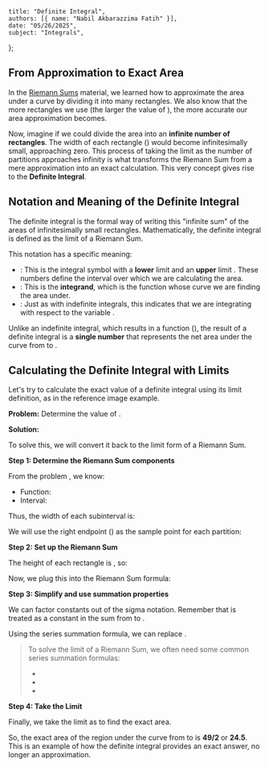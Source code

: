     title: "Definite Integral",
    authors: [{ name: "Nabil Akbarazzima Fatih" }],
    date: "05/26/2025",
    subject: "Integrals",
};

## From Approximation to Exact Area

In the [Riemann Sums](/subject/high-school/12/mathematics/integral/riemann-sum) material, we learned how to approximate the area under a curve by dividing it into many rectangles. We also know that the more rectangles we use (the larger the value of <InlineMath math="n" />), the more accurate our area approximation becomes.

Now, imagine if we could divide the area into an **infinite number of rectangles**. The width of each rectangle (<InlineMath math="\Delta x" />) would become infinitesimally small, approaching zero. This process of taking the limit as the number of partitions <InlineMath math="n" /> approaches infinity is what transforms the Riemann Sum from a mere approximation into an exact calculation. This very concept gives rise to the **Definite Integral**.

## Notation and Meaning of the Definite Integral

The definite integral is the formal way of writing this "infinite sum" of the areas of infinitesimally small rectangles. Mathematically, the definite integral is defined as the limit of a Riemann Sum.

<BlockMath math="\int_{a}^{b} f(x) \, dx = \lim_{n \to \infty} \sum_{i=1}^{n} f(x_i) \Delta x" />

This notation has a specific meaning:
- **<InlineMath math="\int_{a}^{b}" />**: This is the integral symbol with a **lower** limit <InlineMath math="a" /> and an **upper** limit <InlineMath math="b" />. These numbers define the interval over which we are calculating the area.
- **<InlineMath math="f(x)" />**: This is the **integrand**, which is the function whose curve we are finding the area under.
- **<InlineMath math="dx" />**: Just as with indefinite integrals, this indicates that we are integrating with respect to the variable <InlineMath math="x" />.

Unlike an indefinite integral, which results in a function (<InlineMath math="F(x) + C" />), the result of a definite integral is a **single number** that represents the net area under the curve from <InlineMath math="x=a" /> to <InlineMath math="x=b" />.

## Calculating the Definite Integral with Limits

Let's try to calculate the exact value of a definite integral using its limit definition, as in the reference image example.

**Problem:** Determine the value of <InlineMath math="\int_{0}^{7} x \, dx" />.

**Solution:**

To solve this, we will convert it back to the limit form of a Riemann Sum.

**Step 1: Determine the Riemann Sum components**

From the problem <InlineMath math="\int_{0}^{7} x \, dx" />, we know:
- Function: <InlineMath math="f(x) = x" />
- Interval: <InlineMath math="[a, b] = [0, 7]" />

Thus, the width of each subinterval is:

<BlockMath math="\Delta x = \frac{b-a}{n} = \frac{7-0}{n} = \frac{7}{n}" />

We will use the right endpoint (<InlineMath math="x_i" />) as the sample point for each partition:

<BlockMath math="x_i = a + i \Delta x = 0 + i \left(\frac{7}{n}\right) = \frac{7i}{n}" />

**Step 2: Set up the Riemann Sum**

The height of each rectangle is <InlineMath math="f(x_i)" />, so:

<BlockMath math="f(x_i) = x_i = \frac{7i}{n}" />

Now, we plug this into the Riemann Sum formula:

<BlockMath math="\sum_{i=1}^{n} f(x_i) \Delta x = \sum_{i=1}^{n} \left(\frac{7i}{n}\right) \left(\frac{7}{n}\right) = \sum_{i=1}^{n} \frac{49i}{n^2}" />

**Step 3: Simplify and use summation properties**

We can factor constants out of the sigma notation. Remember that <InlineMath math="n" /> is treated as a constant in the sum from <InlineMath math="i=1" /> to <InlineMath math="n" />.

<BlockMath math="\frac{49}{n^2} \sum_{i=1}^{n} i" />

Using the series summation formula, we can replace <InlineMath math="\sum_{i=1}^{n} i" />.

<BlockMath math="\frac{49}{n^2} \left( \frac{n(n+1)}{2} \right) = \frac{49(n^2+n)}{2n^2} = \frac{49}{2} \left( 1 + \frac{1}{n} \right)" />

> To solve the limit of a Riemann Sum, we often need some common series summation formulas:
> - <InlineMath math="\sum_{i=1}^{n} i = \frac{n(n+1)}{2}" />
> - <InlineMath math="\sum_{i=1}^{n} i^2 = \frac{n(n+1)(2n+1)}{6}" />
> - <InlineMath math="\sum_{i=1}^{n} i^3 = \left( \frac{n(n+1)}{2} \right)^2" />

**Step 4: Take the Limit**

Finally, we take the limit as <InlineMath math="n \to \infty" /> to find the exact area.

<div className="flex flex-col gap-4">
<BlockMath math="\int_{0}^{7} x \, dx = \lim_{n \to \infty} \frac{49}{2} \left( 1 + \frac{1}{n} \right)" />
<BlockMath math="= \frac{49}{2} \left( 1 + 0 \right)" />
<BlockMath math="= \frac{49}{2}" />
</div>

So, the exact area of the region under the curve <InlineMath math="f(x) = x" /> from <InlineMath math="x=0" /> to <InlineMath math="x=7" /> is **49/2** or **24.5**. This is an example of how the definite integral provides an exact answer, no longer an approximation.